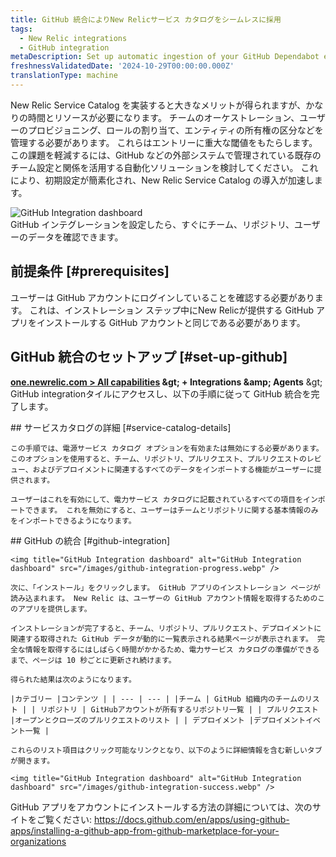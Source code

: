 ```yaml
---
title: GitHub 統合によりNew Relicサービス カタログをシームレスに採用
tags:
  - New Relic integrations
  - GitHub integration
metaDescription: Set up automatic ingestion of your GitHub Dependabot events by using webhook for ongoing ingestion.
freshnessValidatedDate: '2024-10-29T00:00:00.000Z'
translationType: machine
---
```


New Relic Service Catalog を実装すると大きなメリットが得られますが、かなりの時間とリソースが必要になります。 チームのオーケストレーション、ユーザーのプロビジョニング、ロールの割り当て、エンティティの所有権の区分などを管理する必要があります。 これらはエントリーに重大な閾値をもたらします。 この課題を軽減するには、GitHub などの外部システムで管理されている既存のチーム設定と関係を活用する自動化ソリューションを検討してください。 これにより、初期設定が簡素化され、New Relic Service Catalog の導入が加速します。

<img title="GitHub Integration dashboard" alt="GitHub Integration dashboard" src="/images/github-integration-screenshot.webp" />

<figcaption>
  GitHub インテグレーションを設定したら、すぐにチーム、リポジトリ、ユーザーのデータを確認できます。
</figcaption>

## 前提条件 [#prerequisites]

ユーザーは GitHub アカウントにログインしていることを確認する必要があります。 これは、インストレーション ステップ中にNew Relicが提供する GitHub アプリをインストールする GitHub アカウントと同じである必要があります。

## GitHub 統合のセットアップ [#set-up-github]

<DNT>**[one.newrelic.com &gt; All capabilities](https://one.newrelic.com/all-capabilities) &amp;gt; + Integrations &amp;amp; Agents** &amp;gt; GitHub integration</DNT>タイルにアクセスし、以下の手順に従って GitHub 統合を完了します。

<Steps>
  <Step>
    ## サービスカタログの詳細 [#service-catalog-details]

    この手順では、電源サービス カタログ オプションを有効または無効にする必要があります。 このオプションを使用すると、チーム、リポジトリ、プルリクエスト、プルリクエストのレビュー、およびデプロイメントに関連するすべてのデータをインポートする機能がユーザーに提供されます。

    ユーザーはこれを有効にして、電力サービス カタログに記載されているすべての項目をインポートできます。 これを無効にすると、ユーザーはチームとリポジトリに関する基本情報のみをインポートできるようになります。
  </Step>

  <Step>
    ## GitHub の統合 [#github-integration]

    <img title="GitHub Integration dashboard" alt="GitHub Integration dashboard" src="/images/github-integration-progress.webp" />

    次に、「インストール」をクリックします。 GitHub アプリのインストレーション ページが読み込まれます。 New Relic は、ユーザーの GitHub アカウント情報を取得するためのこのアプリを提供します。

    インストレーションが完了すると、チーム、リポジトリ、プルリクエスト、デプロイメントに関連する取得された GitHub データが動的に一覧表示される結果ページが表示されます。 完全な情報を取得するにはしばらく時間がかかるため、電力サービス カタログの準備ができるまで、ページは 10 秒ごとに更新され続けます。

    得られた結果は次のようになります。

    |カテゴリー |コンテンツ | | --- | --- | |チーム | GitHub 組織内のチームのリスト | | リポジトリ | GitHubアカウントが所有するリポジトリ一覧 | | プルリクエスト |オープンとクローズのプルリクエストのリスト | | デプロイメント |デプロイメントイベント一覧 |

    これらのリスト項目はクリック可能なリンクとなり、以下のように詳細情報を含む新しいタブが開きます。

    <img title="GitHub Integration dashboard" alt="GitHub Integration dashboard" src="/images/github-integration-success.webp" />
  </Step>
</Steps>

GitHub アプリをアカウントにインストールする方法の詳細については、次のサイトをご覧ください: https://docs.github.com/en/apps/using-github-apps/installing-a-github-app-from-github-marketplace-for-your-organizations